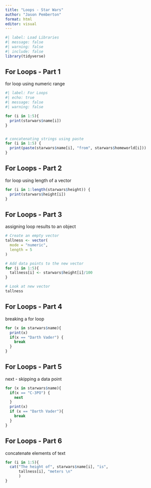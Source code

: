 ```yaml
---
title: "Loops - Star Wars"
author: "Jason Pemberton"
format: html
editor: visual
---
```


```r
#| label: Load Libraries
#| message: false
#| warning: false
#| include: false
library(tidyverse)
```

## For Loops - Part 1

for loop using numeric range

```r
#| label: For Loops
#| echo: true
#| message: false
#| warning: false

for (i in 1:5){
  print(starwars$name[i])
}


# concatenating strings using paste
for (i in 1:5) {
  print(paste(starwars$name[i], "from", starwars$homeworld[i]))
}

```

## For Loops - Part 2

for loop using length of a vector

```r

for (i in 1:length(starwars$height)) {
  print(starwars$height[i])
}
```

## For Loops - Part 3

assigning loop results to an object

```r
# Create an empty vector
tallness <- vector(
  mode = "numeric",
  length = 5
)

# Add data points to the new vector
for (i in 1:5){
  tallness[i] <- starwars$height[i]/100
}

# Look at new vector
tallness
```

## For Loops - Part 4

breaking a for loop

```r
for (x in starwars$name){
  print(x)
  if(x == "Darth Vader") {
    break
  }
}
```

## For Loops - Part 5

next - skipping a data point

```r
for (x in starwars$name){
  if(x == "C-3PO") { 
    next
  }
  print(x)
  if (x == "Darth Vader"){
    break
  }
}
```

## For Loops - Part 6

concatenate elements of text

```r
for (i in 1:5){
  cat("The height of", starwars$name[i], "is",
      tallness[i], "meters \n"
      )
}
```
